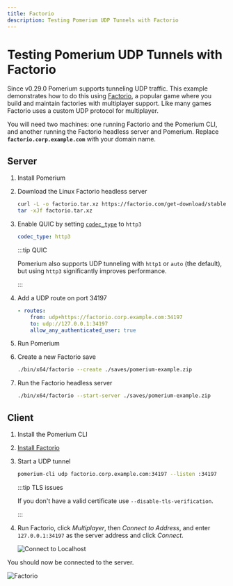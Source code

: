 ```yaml
---
title: Factorio
description: Testing Pomerium UDP Tunnels with Factorio
---
```


# Testing Pomerium UDP Tunnels with Factorio

Since v0.29.0 Pomerium supports tunneling UDP traffic. This example demonstrates how to do this using [Factorio](https://www.factorio.com/), a popular game where you build and maintain factories with multiplayer support. Like many games Factorio uses a custom UDP protocol for multiplayer.

You will need two machines: one running Factorio and the Pomerium CLI, and another running the Factorio headless server and Pomerium. Replace __`factorio.corp.example.com`__ with your domain name.

## Server

1. Install Pomerium
2. Download the Linux Factorio headless server

   ```bash
   curl -L -o factorio.tar.xz https://factorio.com/get-download/stable/headless/linux64
   tar -xJf factorio.tar.xz
   ```

3. Enable QUIC by setting [`codec_type`](/docs/reference/codec-type) to `http3`

   ```yaml
   codec_type: http3
   ```
   :::tip QUIC

    Pomerium also supports UDP tunneling with `http1` or `auto` (the default), but using `http3` significantly improves performance.

   :::

4. Add a UDP route on port 34197

   ```yaml
   - routes:
       from: udp+https://factorio.corp.example.com:34197
       to: udp://127.0.0.1:34197
       allow_any_authenticated_user: true
   ```


5. Run Pomerium
6. Create a new Factorio save

   ```bash
   ./bin/x64/factorio --create ./saves/pomerium-example.zip
   ```

7. Run the Factorio headless server

    ```bash
    ./bin/x64/factorio --start-server ./saves/pomerium-example.zip
    ```

## Client

1. Install the Pomerium CLI
2. [Install Factorio](https://www.factorio.com/download)
3. Start a UDP tunnel

   ```bash
   pomerium-cli udp factorio.corp.example.com:34197 --listen :34197
   ```

   :::tip TLS issues

   If you don't have a valid certificate use `--disable-tls-verification`.

   :::
4. Run Factorio, click _Multiplayer_, then _Connect to Address_, and enter `127.0.0.1:34197` as the server address and click _Connect_.

   ![Connect to Localhost](img/factorio-connect.png)

You should now be connected to the server.

![Factorio](img/factorio-ticks.png)
